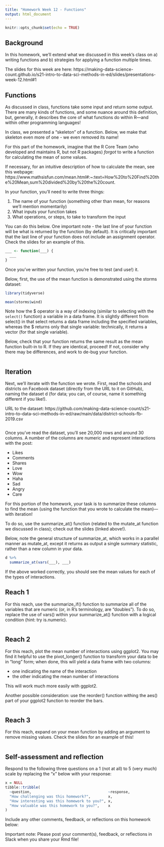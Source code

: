 ```yaml
---
title: "Homework Week 12 - Functions"
output: html_document 
---
```


``` r
knitr::opts_chunk$set(echo = TRUE)
```

## Background

In this homework, we'll extend what we discussed in this week's class on a) writing
functions and b) strategies for applying a function multiple times.

The slides for this week are here:
https://making-data-science-count.github.io/s21-intro-to-data-sci-methods-in-ed/slides/presentations-week-12.html#1

## Functions

As discussed in class, functions take some input and return some output. There are many kinds 
of functions, and some nuance around this definition, but, generally, it describes the core of what 
functions do within R---and within other programming languages!

In class, we presented a "skeleton" of a function. Below, we make that skeleton even more
of one - we even removed its name! 

For this part of the homework, imagine that the R Core Team (who developed and maintains
R, but not R packages) *forgot* to write a function for calculating the mean of some values.

If necessary, for an intuitive description of how to calculate the mean, see this webpage: https://www.mathsisfun.com/mean.html#:~:text=How%20to%20Find%20the%20Mean,sum%20divided%20by%20the%20count.

In your function, you'll need to write three things:

1. The name of your function (something other than mean, for reasons we'll mention momentarily)
2. What inputs your function takes
3. What operations, or steps, to take to transform the input 

You can do this below. One important note - the last line of your function will be
what is returned by the function (by default). It is critically important that the last
line of your function does not include an assignment operator. Check the slides for an
example of this.

```r
___ <- function(___) {
  ___
}
```

Once you've written your function, you're free to test (and use!) it. 

Below, first, the use of the mean function is demonstrated using the storms dataset:

```r
library(tidyverse)

mean(storms$wind)
```

Note how the $ operator is a way of indexing (similar to selecting with the `select()` function)
a variable in a data frame. It is slightly different from select() in that select returns a data frame
including the specified variables, whereas the $ returns only that single variable: technically,
it returns a vector (for that single variable).

Below, check that your function returns the same result as the mean function built-in to R. If they are
identical, proceed! If not, consider why there may be differences, and work to de-bug your function.

```r

```

## Iteration

Next, we'll iterate with the function we wrote. First, read the schools and
districts on Facebook dataset (directly from the URL to it on GitHub), naming
the dataset d (for data; you can, of course, name it something different if you
like!). 

URL to the dataset:
https://github.com/making-data-science-count/s21-intro-to-data-sci-methods-in-ed/raw/main/data/district-schools-fb-2019.csv

```r

```

Once you've read the dataset, you'll see 20,000 rows and around 30 columns. A number
of the columns are numeric and represent interactions with the post:

- Likes
- Comments
- Shares
- Love
- Wow
- Haha
- Sad
- Angry
- Care

For this portion of the homework, your task is to summarize these columns to find the
mean (using the function that you wrote to calculate the mean)---with iteration!

To do so, use the summarize_at() function (related to the mutate_at function we discussed
in class); check out the slides (linked above!).

Below, note the general structure of summarize_at, which works in a parallel manner
as mutate_at, except it returns as output a single summary statistic, rather than a 
new column in your data.

```r
d %>% 
  summarize_at(vars(___), ___)
```

If the above worked correctly, you should see the mean values for each of the types of interactions. 

## Reach 1

For this reach, use the summarize_if() function to summarize all of the variables
that are numeric (or, in R's terminology, are "doubles"). To do so, replace the
use of vars() within your summarize_at() function with a logical condition (hint: 
try is.numeric).

```r

```

## Reach 2

For this reach, plot the mean number of interactions using ggplot2. You may
find it helpful to use the pivot_longer() function to transform your data to be in 
"long" form; when done, this will yield a data frame with two columns:

- one indicating the name of the interaction
- the other indicating the mean number of interactions

This will work much more easily with ggplot2. 

Another possible consideration: use the reorder() function withing the aes() part of your
ggplot2 function to reorder the bars.

```r

```

## Reach 3

For this reach, expand on your mean function by adding an argument to remove missing values.
Check the slides for an example of this!

```r

```

## Self-assessment and reflection

Respond to the following three questions on a 1 (not at all) to 5 (very much)
scale by replacing the "x" below with your response:

``` r
x = NULL
tibble::tribble(
  ~question,                                   ~response,
  "How challenging was this homework?",        x,
  "How interesting was this homework to you?", x,
  "How valuable was this homework to you?",    x
)
```

Include any other comments, feedback, or reflections on this homework below:

Important note: Please post your comment(s), feedback, or reflections in Slack
when you share your Rmd file!
